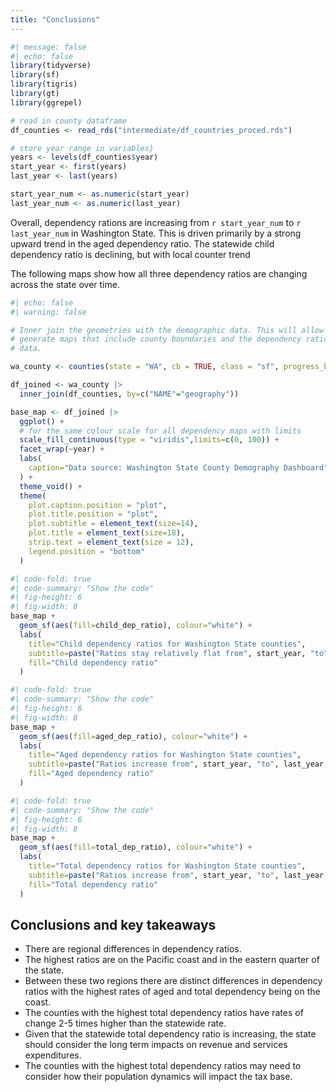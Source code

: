---
title: "Conclusions"
---

```{r setup}
#| message: false
#| echo: false
library(tidyverse)
library(sf)
library(tigris)
library(gt)
library(ggrepel)

# read in county dataframe
df_counties <- read_rds("intermediate/df_countries_proced.rds")

# store year range in variables}
years <- levels(df_counties$year)
start_year <- first(years)
last_year <- last(years)

start_year_num <- as.numeric(start_year)
last_year_num <- as.numeric(last_year)
```

Overall, dependency rations are increasing from `r start_year_num` to `r last_year_num` in Washington State. This is driven primarily by a strong upward trend in the aged dependency ratio. The statewide child dependency ratio is declining, but with local counter trend

The following maps show how all three dependency ratios are changing across the state over time.

```{r join geometry and demographic data}
#| echo: false
#| warning: false

# Inner join the geometries with the demographic data. This will allow us to
# generate maps that include county boundaries and the dependency ratios as fill
# data.

wa_county <- counties(state = "WA", cb = TRUE, class = "sf", progress_bar = FALSE)

df_joined <- wa_county |>
  inner_join(df_counties, by=c("NAME"="geography"))

base_map <- df_joined |> 
  ggplot() +
  # for the same colour scale for all dependency maps with limits
  scale_fill_continuous(type = "viridis",limits=c(0, 100)) +
  facet_wrap(~year) +
  labs(
    caption="Data source: Washington State County Demography Dashboard"
  ) +
  theme_void() +
  theme(
    plot.caption.position = "plot",
    plot.title.position = "plot",
    plot.subtitle = element_text(size=14),
    plot.title = element_text(size=18),
    strip.text = element_text(size = 12),
    legend.position = "bottom"
  )
```

```{r generate CDR map}
#| code-fold: true
#| code-summary: "Show the code"
#| fig-height: 6
#| fig-width: 8
base_map +
  geom_sf(aes(fill=child_dep_ratio), colour="white") +
  labs(
    title="Child dependency ratios for Washington State counties",
    subtitle=paste("Ratios stay relatively flat from", start_year, "to", last_year, "\n"),
    fill="Child dependency ratio"
  )
```

```{r generate ADR map}
#| code-fold: true
#| code-summary: "Show the code"
#| fig-height: 6
#| fig-width: 8
base_map +
  geom_sf(aes(fill=aged_dep_ratio), colour="white") +
  labs(
    title="Aged dependency ratios for Washington State counties",
    subtitle=paste("Ratios increase from", start_year, "to", last_year, "\n"),
    fill="Aged dependency ratio"
  )
```

```{r generate TDR map}
#| code-fold: true
#| code-summary: "Show the code"
#| fig-height: 6
#| fig-width: 8
base_map +
  geom_sf(aes(fill=total_dep_ratio), colour="white") +
  labs(
    title="Total dependency ratios for Washington State counties",
    subtitle=paste("Ratios increase from", start_year, "to", last_year, "\n"),
    fill="Total dependency ratio"
  )
```

## Conclusions and key takeaways

* There are regional differences in dependency ratios.
* The highest ratios are on the Pacific coast and in the eastern quarter of the state.
* Between these two regions there are distinct differences in dependency ratios with the highest rates of aged and total dependency being on the coast.
* The counties with the highest total dependency ratios have rates of change 2-5 times higher than the statewide rate.
* Given that the statewide total dependency ratio is increasing, the state should consider the long term impacts on revenue and services expenditures.
* The counties with the highest total dependency ratios may need to consider how their population dynamics will impact the tax base.
